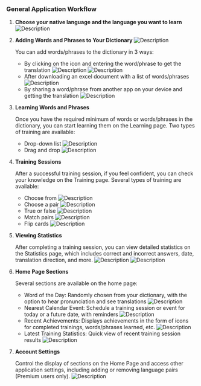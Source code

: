 ### General Application Workflow

1. **Choose your native language and the language you want to learn**
   ![Description](/flow/general/assets/add_lang_pair_en.jpg)

2. **Adding Words and Phrases to Your Dictionary**
   ![Description](/flow/general/assets/dictionary_en.jpg)

   You can add words/phrases to the dictionary in 3 ways:

   - By clicking on the icon and entering the word/phrase to get the translation
     ![Description](/flow/general/assets/word_translate_en.jpg)
     ![Description](/flow/general/assets/phrase_translate_en.jpg)
   - After downloading an excel document with a list of words/phrases
     ![Description](/flow/general/assets/import_excel_en.jpg)
   - By sharing a word/phrase from another app on your device and getting the translation
     ![Description](/flow/general/assets/send_from_app.jpg)

3. **Learning Words and Phrases**

   Once you have the required minimum of words or words/phrases in the dictionary, you can start learning them on the Learning page. Two types of training are available:

   - Drop-down list
     ![Description](/flow/general/assets/learning_dropdown_en.jpg)
   - Drag and drop
     ![Description](/flow/general/assets/learning_drag_drop_en.jpg)

4. **Training Sessions**

   After a successful training session, if you feel confident, you can check your knowledge on the Training page. Several types of training are available:

   - Choose from
     ![Description](/flow/general/assets/training_choose_from_en.jpg)
   - Choose a pair
     ![Description](/flow/general/assets/training_choose_pair_en.jpg)
   - True or false
     ![Description](/flow/general/assets/training_true_false_en.jpg)
   - Match pairs
     ![Description](/flow/general/assets/training_match_pairs_en.jpg)
   - Flip cards
     ![Description](/flow/general/assets/training_flip_cards_en.jpg)

5. **Viewing Statistics**

   After completing a training session, you can view detailed statistics on the Statistics page, which includes correct and incorrect answers, date, translation direction, and more.
   ![Description](/flow/general/assets/statistics_en.jpg)
   ![Description](/flow/general/assets/training_summary_en.jpg)

6. **Home Page Sections**

   Several sections are available on the home page:

   - Word of the Day: Randomly chosen from your dictionary, with the option to hear pronunciation and see translations
     ![Description](/flow/general/assets/word_of_day_en.jpg)
   - Nearest Calendar Event: Schedule a training session or event for today or a future date, with reminders
     ![Description](/flow/general/assets/calendar_event_en.jpg)
   - Recent Achievements: Displays achievements in the form of icons for completed trainings, words/phrases learned, etc.
     ![Description](/flow/general/assets/achievements_en.jpg)
   - Latest Training Statistics: Quick view of recent training session results
     ![Description](/flow/general/assets/latest_stats_en.jpg)

7. **Account Settings**

   Control the display of sections on the Home Page and access other application settings, including adding or removing language pairs (Premium users only).
   ![Description](/flow/general/assets/account_en.jpg)
